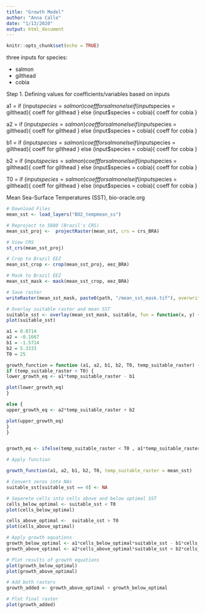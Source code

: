 ```yaml
---
title: "Growth Model"
author: "Anna Calle"
date: "1/13/2020"
output: html_document
---
```


```r
knitr::opts_chunk$set(echo = TRUE)
```

three inputs for species:

- salmon
- gilthead
- cobia


Step 1. Defining values for coefficients/variables based on inputs

a1 = if (input$species = salmon){
coeff for salmon
}
else if (input$species = gilthead){
coeff for gilthead
}
else (input$species = cobia){
coeff for cobia
}

a2 = if (input$species = salmon){
coeff for salmon
}
else if (input$species = gilthead){
coeff for gilthead
}
else (input$species = cobia){
coeff for cobia
}

b1 = if (input$species = salmon){
coeff for salmon
}
else if (input$species = gilthead){
coeff for gilthead
}
else (input$species = cobia){
coeff for cobia
}

b2 = if (input$species = salmon){
coeff for salmon
}
else if (input$species = gilthead){
coeff for gilthead
}
else (input$species = cobia){
coeff for cobia
}

T0 =
if (input$species = salmon){
coeff for salmon
}
else if (input$species = gilthead){
coeff for gilthead
}
else (input$species = cobia){
coeff for cobia
}


Mean Sea-Surface Temperatures (SST), bio-oracle.org
```r
# Download Files
mean_sst <- load_layers("BO2_tempmean_ss")

# Reproject to 5880 (Brazil's CRS)
mean_sst_proj <-  projectRaster(mean_sst, crs = crs_BRA)

# View CRS
st_crs(mean_sst_proj)

# Crop to Brazil EEZ
mean_sst_crop <- crop(mean_sst_proj, eez_BRA)

# Mask to Brazil EEZ
mean_sst_mask <- mask(mean_sst_crop, eez_BRA)

# Save raster
writeRaster(mean_sst_mask, paste0(path, "/mean_sst_mask.tif"), overwrite = T)
```



```r
# Overlay suitable raster and mean SST
suitable_sst <- overlay(mean_sst_mask, suitable, fun = function(x, y) {x * y})
plot(suitable_sst)
```






```r


a1 = 0.0714
a2 = -0.1667
b1 = -1.5714
b2 = 5.3333
T0 = 25

growth_function = function (a1, a2, b1, b2, T0, temp_suitable_raster) {
if (temp_suitable_raster < T0) {
lower_growth_eq <- a1*temp_suitable_raster - b1

plot(lower_growth_eq)
}

else {
upper_growth_eq <- a2*temp_suitable_raster + b2

plot(upper_growth_eq)
}
}


growth_eq <- ifelse(temp_suitable_raster < T0 , a1*temp_suitable_raster - b1 , a2*temp_suitable_raster + b2)

# Apply function

growth_function(a1, a2, b1, b2, T0, temp_suitable_raster = mean_sst)
```



```r

# Convert zeros into NAs
suitable_sst[suitable_sst == 0] <- NA

# Separete cells into cells above and below optimal SST
cells_below_optimal <- suitable_sst < T0
plot(cells_below_optimal)

cells_above_optimal <-  suitable_sst > T0
plot(cells_above_optimal)

# Apply growth equations
growth_below_optimal <- a1*cells_below_optimal*suitable_sst - b1*cells_below_optimal
growth_above_optimal <- a2*cells_above_optimal*suitable_sst + b2*cells_above_optimal

# Plot results of growth equations
plot(growth_below_optimal)
plot(growth_above_optimal)

# Add both rasters
growth_added <- growth_above_optimal + growth_below_optimal

# Plot final raster
plot(growth_added)

```


